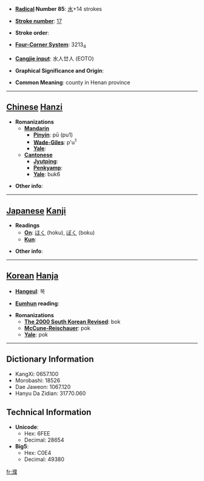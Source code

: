 * '''[[Wiktionary:Chinese radical index| Radical]] Number 85''': [[Wiktionary:Chinese radical index 水|水]]+14 strokes

* '''[[Wiktionary:Chinese total strokes index|Stroke number]]''': [[Wiktionary:Chinese total strokes index 17|17]]

* '''Stroke order''': 

* '''[[Wiktionary:Chinese four corner index|Four-Corner System]]''': 3213<sub>4</sub>

* '''[[Wiktionary:Chinese Cangjie index|Cangjie input]]''': 水人廿人 (EOTO)

* '''Graphical Significance and Origin''': 

* '''Common Meaning''': county in Henan province

----

== [[Chinese]] [[Hanzi]] ==

* '''Romanizations'''
** '''[[Mandarin]]'''
*** '''[[Pinyin]]''': pū (pu1)
*** '''[[Wade-Giles]]''': p'u<sup>1</sup>
*** '''[[Yale]]''': 
** '''[[Cantonese]]'''
*** '''[[Jyutping]]''':
*** '''[[Penkyamp]]''': 
*** '''[[Yale]]''': buk6

* '''Other info''': 

----

== [[Japanese]] [[Kanji]] ==

* '''Readings'''
** '''[[On]]''': [[ほく]] (hoku), [[ぼく]] (boku)
** '''[[Kun]]''': 

* '''Other info''':  

----

== [[Korean]] [[Hanja]] ==

* '''[[Hangeul]]''': 복

* '''[[Eumhun]] reading''': 

* '''Romanizations'''
** '''[[The 2000 South Korean Revised Romanization|The 2000 South Korean Revised]]''': bok
** '''[[McCune-Reischauer]]''': pok
** '''[[Yale]]''': pok

----

== Dictionary Information ==

* KangXi: 0657.100
* Morobashi: 18526
* Dae Jaweon: 1067.120
* Hanyu Da Zidian: 31770.060

== Technical Information ==

* '''Unicode''':
** Hex: 6FEE
** Decimal: 28654
* '''Big5''':
** Hex: C0E4
** Decimal: 49380

[[fr:濮]]